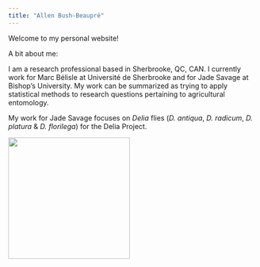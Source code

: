```yaml
---
title: "Allen Bush-Beaupré"
---
```


Welcome to my personal website!

A bit about me:

I am a research professional based in Sherbrooke, QC, CAN. I currently work for Marc Bélisle at Université de Sherbrooke and for Jade Savage at Bishop's University. My work can be summarized as trying to apply statistical methods to research questions pertaining to agricultural entomology.

My work for Jade Savage focuses on *Delia* flies (*D. antiqua*, *D. radicum*, *D. platura* & *D. florilega*) for the Delia Project.

![](images/Delia_project.png){fig-align="center" width="245"}
